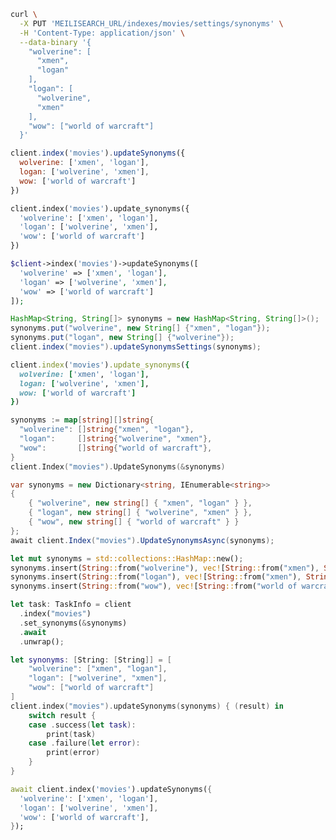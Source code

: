 <CodeGroup>

```bash cURL
curl \
  -X PUT 'MEILISEARCH_URL/indexes/movies/settings/synonyms' \
  -H 'Content-Type: application/json' \
  --data-binary '{
    "wolverine": [
      "xmen",
      "logan"
    ],
    "logan": [
      "wolverine",
      "xmen"
    ],
    "wow": ["world of warcraft"]
  }'
```


```javascript JS
client.index('movies').updateSynonyms({
  wolverine: ['xmen', 'logan'],
  logan: ['wolverine', 'xmen'],
  wow: ['world of warcraft']
})
```


```python Python
client.index('movies').update_synonyms({
  'wolverine': ['xmen', 'logan'],
  'logan': ['wolverine', 'xmen'],
  'wow': ['world of warcraft']
})
```


```php PHP
$client->index('movies')->updateSynonyms([
  'wolverine' => ['xmen', 'logan'],
  'logan' => ['wolverine', 'xmen'],
  'wow' => ['world of warcraft']
]);
```


```java Java
HashMap<String, String[]> synonyms = new HashMap<String, String[]>();
synonyms.put("wolverine", new String[] {"xmen", "logan"});
synonyms.put("logan", new String[] {"wolverine"});
client.index("movies").updateSynonymsSettings(synonyms);
```


```ruby Ruby
client.index('movies').update_synonyms({
  wolverine: ['xmen', 'logan'],
  logan: ['wolverine', 'xmen'],
  wow: ['world of warcraft']
})
```


```go Go
synonyms := map[string][]string{
  "wolverine": []string{"xmen", "logan"},
  "logan":     []string{"wolverine", "xmen"},
  "wow":       []string{"world of warcraft"},
}
client.Index("movies").UpdateSynonyms(&synonyms)
```


```csharp C#
var synonyms = new Dictionary<string, IEnumerable<string>>
{
    { "wolverine", new string[] { "xmen", "logan" } },
    { "logan", new string[] { "wolverine", "xmen" } },
    { "wow", new string[] { "world of warcraft" } }
};
await client.Index("movies").UpdateSynonymsAsync(synonyms);
```


```rust Rust
let mut synonyms = std::collections::HashMap::new();
synonyms.insert(String::from("wolverine"), vec![String::from("xmen"), String::from("logan")]);
synonyms.insert(String::from("logan"), vec![String::from("xmen"), String::from("wolverine")]);
synonyms.insert(String::from("wow"), vec![String::from("world of warcraft")]);

let task: TaskInfo = client
  .index("movies")
  .set_synonyms(&synonyms)
  .await
  .unwrap();
```


```swift Swift
let synonyms: [String: [String]] = [
    "wolverine": ["xmen", "logan"],
    "logan": ["wolverine", "xmen"],
    "wow": ["world of warcraft"]
]
client.index("movies").updateSynonyms(synonyms) { (result) in
    switch result {
    case .success(let task):
        print(task)
    case .failure(let error):
        print(error)
    }
}
```


```dart Dart
await client.index('movies').updateSynonyms({
  'wolverine': ['xmen', 'logan'],
  'logan': ['wolverine', 'xmen'],
  'wow': ['world of warcraft'],
});
```

</CodeGroup>